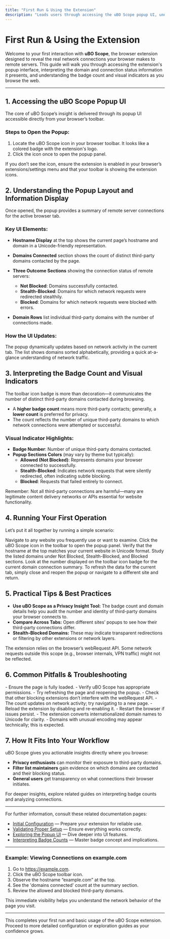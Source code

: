 ```yaml
---
title: "First Run & Using the Extension"
description: "Leads users through accessing the uBO Scope popup UI, understanding the domain and connection status display, and recognizing the meaning of badge counts and visual indicators provided by the extension for real-world pages."
---
```


# First Run & Using the Extension

Welcome to your first interaction with **uBO Scope**, the browser extension designed to reveal the real network connections your browser makes to remote servers. This guide will walk you through accessing the extension's popup interface, interpreting the domain and connection status information it presents, and understanding the badge count and visual indicators as you browse the web.

---

## 1. Accessing the uBO Scope Popup UI

The core of uBO Scope’s insight is delivered through its popup UI accessible directly from your browser’s toolbar.

### Steps to Open the Popup:

1. Locate the uBO Scope icon in your browser toolbar. It looks like a colored badge with the extension's logo.
2. Click the icon once to open the popup panel.

<Tip>
If you don’t see the icon, ensure the extension is enabled in your browser’s extensions/settings menu and that your toolbar is showing the extension icons.
</Tip>

## 2. Understanding the Popup Layout and Information Display

Once opened, the popup provides a summary of remote server connections for the active browser tab.

### Key UI Elements:

- **Hostname Display** at the top shows the current page’s hostname and domain in a Unicode-friendly representation.

- **Domains Connected** section shows the count of distinct third-party domains contacted by the page.

- **Three Outcome Sections** showing the connection status of remote servers:
  - **Not Blocked**: Domains successfully contacted.
  - **Stealth-Blocked**: Domains for which network requests were redirected stealthily.
  - **Blocked**: Domains for which network requests were blocked with errors.

- **Domain Rows** list individual third-party domains with the number of connections made.

### How the UI Updates:

The popup dynamically updates based on network activity in the current tab. The list shows domains sorted alphabetically, providing a quick at-a-glance understanding of network traffic.

## 3. Interpreting the Badge Count and Visual Indicators

The toolbar icon badge is more than decoration—it communicates the number of distinct third-party domains contacted during browsing.

- A **higher badge count** means more third-party contacts; generally, a **lower count** is preferred for privacy.
- The count reflects the number of unique third-party domains to which network connections were attempted or successful.

### Visual Indicator Highlights:

- **Badge Number**: Number of unique third-party domains contacted.
- **Popup Sections Colors** (may vary by theme but typically):
  - **Allowed (Not Blocked)**: Represents domains your browser connected to successfully.
  - **Stealth-Blocked**: Indicates network requests that were silently redirected, often indicating subtle blocking.
  - **Blocked**: Requests that failed entirely to connect.

<Tip>
Remember: Not all third-party connections are harmful—many are legitimate content delivery networks or APIs essential for website functionality.
</Tip>

## 4. Running Your First Operation

Let’s put it all together by running a simple scenario:

<Steps>
<Step title="Open a Website">Navigate to any website you frequently use or want to examine.</Step>
<Step title="Open uBO Scope Popup">Click the uBO Scope icon in the toolbar to open the popup panel.</Step>
<Step title="Observe Hostname and Domain">Verify that the hostname at the top matches your current website in Unicode format.</Step>
<Step title="Review Connected Domains">Study the listed domains under Not Blocked, Stealth-Blocked, and Blocked sections.</Step>
<Step title="Interpret the Badge Count">Look at the number displayed on the toolbar icon badge for the current domain connection summary.</Step>
</Steps>

<Tip>
To refresh the data for the current tab, simply close and reopen the popup or navigate to a different site and return.
</Tip>

## 5. Practical Tips & Best Practices

- **Use uBO Scope as a Privacy Insight Tool:** The badge count and domain details help you audit the number and identity of third-party domains your browser connects to.
- **Compare Across Tabs:** Open different sites’ popups to see how their third-party connections differ.
- **Stealth-Blocked Domains:** These may indicate transparent redirections or filtering by other extensions or network layers.

<Warning>
The extension relies on the browser’s webRequest API. Some network requests outside this scope (e.g., browser internals, VPN traffic) might not be reflected.
</Warning>

## 6. Common Pitfalls & Troubleshooting

<AccordionGroup title="Troubleshooting Popup and Badge Issues">
<Accordion title="Popup Shows 'NO DATA' or Empty"> 
- Ensure the page is fully loaded.
- Verify uBO Scope has appropriate permissions.
- Try refreshing the page and reopening the popup.
- Check that other blocking extensions don’t interfere with the webRequest API.
</Accordion>
<Accordion title="Badge Count Not Updating">
- The count updates on network activity; try navigating to a new page.
- Reload the extension by disabling and re-enabling it.
- Restart the browser if issues persist.
</Accordion>
<Accordion title="Domain Names Displayed as Punycode or Gibberish">
- The extension converts internationalized domain names to Unicode for clarity.
- Domains with unusual encoding may appear technically; this is expected.
</Accordion>
</AccordionGroup>

## 7. How It Fits Into Your Workflow

uBO Scope gives you actionable insights directly where you browse:

- **Privacy enthusiasts** can monitor their exposure to third-party domains.
- **Filter list maintainers** gain evidence on which domains are contacted and their blocking status.
- **General users** get transparency on what connections their browser initiates.

For deeper insights, explore related guides on interpreting badge counts and analyzing connections.

---

For further information, consult these related documentation pages:

- [Initial Configuration](/getting-started/first-run-usage/initial-configuration) — Prepare your extension for reliable use.
- [Validating Proper Setup](/getting-started/first-run-usage/quick-validation) — Ensure everything works correctly.
- [Exploring the Popup UI](/guides/getting-started/exploring-the-popup-ui) — Dive deeper into UI features.
- [Interpreting Badge Counts](/guides/getting-started/interpreting-badge-counts) — Master badge concept and implications.

---

### Example: Viewing Connections on example.com

1. Go to https://example.com.
2. Click the uBO Scope toolbar icon.
3. Observe the hostname “example.com” at the top.
4. See the 'domains connected' count at the summary section.
5. Review the allowed and blocked third-party domains.

This immediate visibility helps you understand the network behavior of the page you visit.

---

This completes your first run and basic usage of the uBO Scope extension. Proceed to more detailed configuration or exploration guides as your confidence grows.